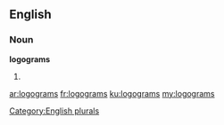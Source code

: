 ==English==

===Noun===
'''logograms'''

# {{plural of|[[logogram]]}}

[[Category:English plurals]]

[[ar:logograms]]
[[fr:logograms]]
[[ku:logograms]]
[[my:logograms]]